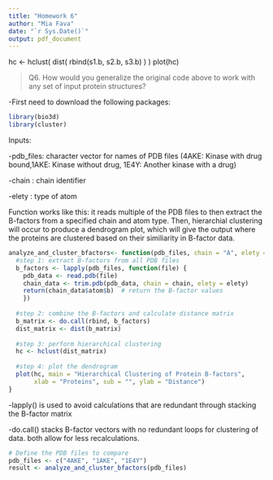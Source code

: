 ```yaml
---
title: "Homework 6"
author: "Mia Fava"
date: "`r Sys.Date()`"
output: pdf_document
---
```


hc <- hclust( dist( rbind(s1.b, s2.b, s3.b) ) )
plot(hc)

>Q6. How would you generalize the original code above to work with any set of input
protein structures?

-First need to download the following packages: 

```r
library(bio3d)
library(cluster)
```

Inputs:

  -pdb_files: character vector for names of PDB files (4AKE: Kinase with drug bound,1AKE: Kinase without drug, 1E4Y: Another kinase with a drug) 
  
  -chain : chain identifier 
  
  -elety : type of atom 
  
  Function works like this: it reads multiple of the PDB files to then extract the B-factors from a specified chain and atom type. Then, hierarchial clustering will occur to produce a dendrogram plot, which will give the output where the proteins are clustered based on their similiarity in B-factor data.

```r
analyze_and_cluster_bfactors<- function(pdb_files, chain = "A", elety = "CA") {
  #step 1: extract B-factors from all PDB files
  b_factors <- lapply(pdb_files, function(file) {
    pdb_data <- read.pdb(file)
    chain_data <- trim.pdb(pdb_data, chain = chain, elety = elety)
    return(chain_data$atom$b)  # return the B-factor values
    })
  
  #step 2: combine the B-factors and calculate distance matrix
  b_matrix <- do.call(rbind, b_factors)
  dist_matrix <- dist(b_matrix)
  
  #step 3: perform hierarchical clustering
  hc <- hclust(dist_matrix)
  
  #step 4: plot the dendrogram
  plot(hc, main = "Hierarchical Clustering of Protein B-factors",
       xlab = "Proteins", sub = "", ylab = "Distance")
}
```

-lapply() is used to avoid calculations that are redundant through stacking the B-factor matrix 

-do.call() stacks B-factor vectors with no redundant loops for clustering of data. both allow for less recalculations.

```r
# Define the PDB files to compare
pdb_files <- c("4AKE", "1AKE", "1E4Y")
result <- analyze_and_cluster_bfactors(pdb_files)
```


